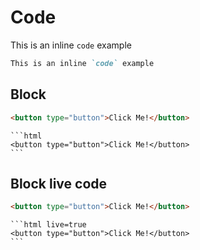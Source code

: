 <Text>

# Code

This is an inline `code` example

```markdown
This is an inline `code` example
```

## Block

```html
<button type="button">Click Me!</button>
```

````
```html
<button type="button">Click Me!</button>
```
````

## Block live code

```html live=true
<button type="button">Click Me!</button>
```

````
```html live=true
<button type="button">Click Me!</button>
```
````

</Text>